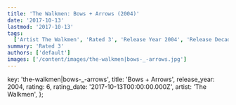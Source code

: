 ```yaml
---
title: 'The Walkmen: Bows + Arrows (2004)'
date: '2017-10-13'
lastmod: '2017-10-13'
tags:
  ['Artist The Walkmen', 'Rated 3', 'Release Year 2004', 'Release Decade 2000']
summary: 'Rated 3'
authors: ['default']
images: ['/content/images/the-walkmen|bows-_-arrows.jpg']
---
```


  key: 'the-walkmen|bows-_-arrows',
  title: 'Bows + Arrows',
  release_year: 2004,
  rating: 6,
  rating_date: '2017-10-13T00:00:00.000Z',
  artist: 'The Walkmen',
};

<MusicRating data={data} />
